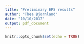 ```yaml
---
title: "Preliminary EPS results"
author: "Thea Bjornland"
date: "10/10/2017"
output: pdf_document
---
```


```r
knitr::opts_chunk$set(echo = TRUE)
```

